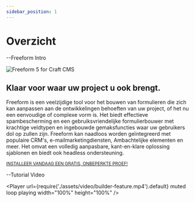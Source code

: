 ```yaml
---
sidebar_position: 1
---
```



# Overzicht

--Freeform Intro

<section className="flex flex-col items-center gap-6 mt-20">
  <img
    src={require('./assets/img/freeform5.png').default}
    className="max-w-3xl"
    alt="Freeform 5 for Craft CMS"
  />
  <h2 className="text-amber-500	">Klaar voor waar uw project u ook brengt.</h2>
  <p className="text-center">
    Freeform is een veelzijdige tool voor het bouwen van formulieren die zich
    kan aanpassen aan de ontwikkelingen behoeften van uw project, of het nu een
    eenvoudige of complexe vorm is. Het biedt effectieve spambescherming en een
    gebruiksvriendelijke formulierbouwer met krachtige veldtypen en ingebouwde
    gemaksfuncties waar uw gebruikers dol op zullen zijn. Freeform kan naadloos
    worden geïntegreerd met populaire CRM's, e-mailmarketingdiensten,
    Ambachtelijke elementen en meer. Het omvat een volledig aanpasbare,
    kant-en-klare oplossing sjablonen en biedt ook headless ondersteuning.
  </p>
  <div className="flex flex-col items-center gap-6">
    <div className="flex gap-3">
      <PrimaryButtonWithLink
        to="#feature-tour"
        label="Functierondleiding"
        arrowDown
      />
      <PrimaryButtonWithLink to="#compare" label="Prijzen" arrowDown />
      <PrimaryButtonWithLink
        to="/User%20Guides/getting-started/"
        label="Aan de slag"
      />
    </div>
    <small>
      <a
        className="underline decoration-[#058ffe]  hover:decoration-amber-500 hover:underline"
        href="https://plugins.craftcms.com/freeform"
      >
        INSTALLEER VANDAAG EEN GRATIS, ONBEPERKTE PROEF!
      </a>
    </small>
  </div>
</section>

--Tutorial Video

<Player
  url={require('./assets/video/builder-feature.mp4').default}
  muted
  loop
  playing
  width="100%"
  height="100%"
/>
